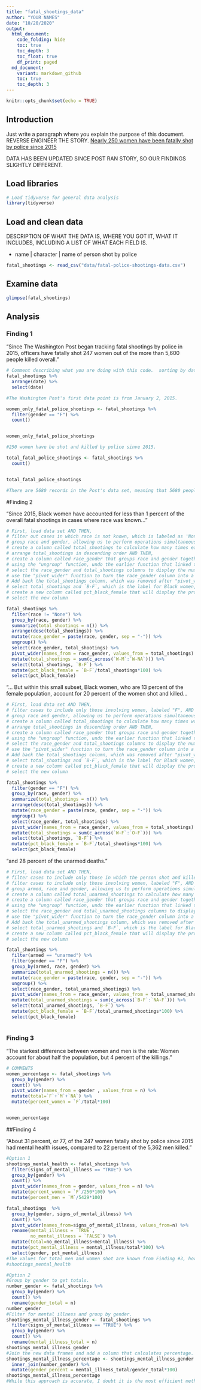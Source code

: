 ```yaml
---
title: "fatal_shootings_data"
author: "YOUR NAMES" 
date: "10/20/2020"
output: 
  html_document:
    code_folding: hide
    toc: true
    toc_depth: 3
    toc_float: true
    df_print: paged
  md_document:
    variant: markdown_github
    toc: true
    toc_depth: 3
---
```


```r
knitr::opts_chunk$set(echo = TRUE)
```

## Introduction

Just write a paragraph where you explain the purpose of this document. REVERSE ENGINEER THE STORY. [Nearly 250 women have been fatally shot by police since 2015](https://www.washingtonpost.com/graphics/2020/investigations/police-shootings-women/)

DATA HAS BEEN UPDATED SINCE POST RAN STORY, SO OUR FINDINGS SLIGHTLY DIFFERENT. 

## Load libraries

```r
# Load tidyverse for general data analysis 
library(tidyverse)

```

## Load and clean data
DESCRIPTION OF WHAT THE DATA IS, WHERE YOU GOT IT, WHAT IT INCLUDES, INCLUDING A LIST OF WHAT EACH FIELD IS. 

* name | character | name of person shot by police

```r

fatal_shootings <- read_csv("data/fatal-police-shootings-data.csv")

```

## Examine data
```r

glimpse(fatal_shootings)

```

## Analysis

### Finding 1

“Since The Washington Post began tracking fatal shootings by police in 2015, officers have fatally shot 247 women out of the more than 5,600 people killed overall.”

```r
# Comment describing what you are doing with this code.  sorting by date from lowest to highest. 
fatal_shootings %>%
  arrange(date) %>%
  select(date)

#The Washington Post's first data point is from January 2, 2015.

```
```r

women_only_fatal_police_shootings <- fatal_shootings %>%
  filter(gender == "F") %>%
  count()


women_only_fatal_police_shootings

#250 women have be shot and killed by police sinve 2015.


```

```r

total_fatal_police_shootings <- fatal_shootings %>%
  count()


total_fatal_police_shootings

#There are 5680 records in the Post's data set, meaning that 5680 people have been shot and killed by police since the beginning of 2015. 
```
#Finding 2

“Since 2015, Black women have accounted for less than 1 percent of the overall fatal shootings in cases where race was known..."

```r
# First, load data set AND THEN,
# filter out cases in which race is not known, which is labeled as 'None', AND THEN,
# group race and gender, allowing us to perform operations simultaneously on the two columns AND THEN,
# create a column called total_shootings to calculate how many times each race, gender combination appears in the data set AND THEN,
# arrange total_shootings in descending order AND THEN,
# create a column called race_gender that groups race and gender together AND THEN,
# using the "ungroup" function, undo the earlier function that linked the race and gender columns AND THEN,
# select the race_gender and total_shootings columns to display the number of times each demographic appears in the data set AND THEN,
# use the "pivot_wider" function to turn the race_gender column into a row, which will make it easier to compare demographics moving forward AND THEN,
# Add back the total_shootings column, which was removed after "pivot_wider" reshaped the data set AND THEN,
# select total_shootings and `B-F`, which is the label for Black women, AND THEN,
# create a new column called pct_black_female that will display the proportion of total shootings that Black women make up AND THEN,
# select the new column

fatal_shootings %>%
  filter(race != "None") %>%
  group_by(race, gender) %>%
  summarize(total_shootings = n()) %>%
  arrange(desc(total_shootings)) %>%
  mutate(race_gender = paste(race, gender, sep = "-")) %>%
  ungroup() %>%
  select(race_gender, total_shootings) %>%
  pivot_wider(names_from = race_gender, values_from = total_shootings) %>%
  mutate(total_shootings = sum(c_across(`W-M`:`W-NA`))) %>%
  select(total_shootings, `B-F`) %>%
  mutate(pct_black_female = `B-F`/total_shootings*100) %>%
  select(pct_black_female)

```

"... But within this small subset, Black women, who are 13 percent of the female population, account for 20 percent of the women shot and killed...

```r
# First, load data set AND THEN,
# filter cases to include only those involving women, labeled "F", AND THEN,
# group race and gender, allowing us to perform operations simultaneously on the two columns AND THEN,
# create a column called total_shootings to calculate how many times women of each race appear in the data set AND THEN,
# arrange total_shootings in descending order AND THEN,
# create a column called race_gender that groups race and gender together AND THEN,
# using the "ungroup" function, undo the earlier function that linked the race and gender columns AND THEN,
# select the race_gender and total_shootings columns to display the number of times each demographic appears in the data set AND THEN,
# use the "pivot_wider" function to turn the race_gender column into a row, which will make it easier to compare each race moving forward AND THEN,
# Add back the total_shootings column, which was removed after "pivot_wider" reshaped the data set AND THEN,
# select total_shootings and `B-F`, which is the label for Black women, AND THEN,
# create a new column called pct_black_female that will display the proportion of total shootings of women that Black women make up AND THEN,
# select the new column

fatal_shootings %>%
  filter(gender == "F") %>%
  group_by(race, gender) %>%
  summarize(total_shootings = n()) %>%
  arrange(desc(total_shootings)) %>%
  mutate(race_gender = paste(race, gender, sep = "-")) %>%
  ungroup() %>%
  select(race_gender, total_shootings) %>%
  pivot_wider(names_from = race_gender, values_from = total_shootings) %>%
  mutate(total_shootings = sum(c_across(`W-F`:`O-F`))) %>%
  select(total_shootings, `B-F`) %>%
  mutate(pct_black_female = `B-F`/total_shootings*100) %>%
  select(pct_black_female)
```

"and 28 percent of the unarmed deaths.”

```r
# First, load data set AND THEN,
# filter cases to include only those in which the person shot and killed was unarmed AND THEN,
# filter cases to include only those involving women, labeled "F", AND THEN,
# group armed, race and gender, allowing us to perform operations simultaneously on the three columns AND THEN,
# create a column called total_unarmed_shootings to calculate how many times women of each race appear in the data set AND THEN,
# create a column called race_gender that groups race and gender together AND THEN,
# using the "ungroup" function, undo the earlier function that linked the armed, race and gender columns AND THEN,
# select the race_gender and total_unarmed_shootings columns to display the number of times each demographic appears in the data set AND THEN,
# use the "pivot_wider" function to turn the race_gender column into a row, which will make it easier to compare each race moving forward AND THEN,
# Add back the total_unarmed_shootings column, which was removed after "pivot_wider" reshaped the data set AND THEN,
# select total_unarmed_shootings and `B-F`, which is the label for Black women, AND THEN,
# create a new column called pct_black_female that will display the proportion of total unarmed deaths that Black women make up AND THEN,
# select the new column

fatal_shootings %>%
  filter(armed == "unarmed") %>%
  filter(gender == "F") %>%
  group_by(armed, race, gender) %>%
  summarize(total_unarmed_shootings = n()) %>%
  mutate(race_gender = paste(race, gender, sep = "-")) %>%
  ungroup() %>%
  select(race_gender, total_unarmed_shootings) %>%
  pivot_wider(names_from = race_gender, values_from = total_unarmed_shootings) %>%
  mutate(total_unarmed_shootings = sum(c_across(`B-F`:`NA-F`))) %>%
  select(total_unarmed_shootings, `B-F`) %>%
  mutate(pct_black_female = `B-F`/total_unarmed_shootings*100) %>%
  select(pct_black_female)
  
```


### Finding 3

“The starkest difference between women and men is the rate: Women account for about half the population, but 4 percent of the killings.”

```r
# COMMENTS
women_percentage <- fatal_shootings %>%
  group_by(gender) %>%
  count() %>%
  pivot_wider(names_from = gender , values_from = n) %>%
  mutate(total=`F`+`M`+`NA`) %>%
  mutate(percent_women = `F`/total*100)


women_percentage
```


##Finding 4

"About 31 percent, or 77, of the 247 women fatally shot by police since 2015 had mental health issues, compared to 22 percent of the 5,362 men killed."

```r
#Option 1
shootings_mental_health <- fatal_shootings %>%
  filter(signs_of_mental_illness == "TRUE") %>%
  group_by(gender) %>%
  count() %>%
  pivot_wider(names_from = gender, values_from = n) %>%
  mutate(percent_women = `F`/250*100) %>%
  mutate(percent_men = `M`/5429*100)

fatal_shootings  %>%
  group_by(gender, signs_of_mental_illness) %>%
  count() %>%
  pivot_wider(names_from=signs_of_mental_illness, values_from=n) %>%
  rename(mental_illness = `TRUE`, 
         no_mental_illness = `FALSE`) %>%
  mutate(total=no_mental_illness+mental_illness) %>%
  mutate(pct_mental_illness = mental_illness/total*100) %>%
  select(gender, pct_mental_illness)
#The values for total men and women shot are known from Finding #3, however by entering those values into the formula myself I introduce potential for human error. Using this approach, I am not sure how to get those totals of men and women shot into the same data frame as the totals of mentally ill men and women shot. I tried another approach below.
#shootings_mental_health
```

```r
#Option 2
#Group by gender to get totals.
number_gender <- fatal_shootings %>%
  group_by(gender) %>%
  count() %>%
  rename(gender_total = n)
number_gender 
#Filter for mental illness and group by gender.
shootings_mental_illness_gender <- fatal_shootings %>%
  filter(signs_of_mental_illness == "TRUE") %>%
  group_by(gender) %>%
  count() %>%
  rename(mental_illness_total = n)
shootings_mental_illness_gender
#Join the new data frames and add a column that calculates percentage.
shootings_mental_illness_percentage <- shootings_mental_illness_gender %>%
  inner_join(number_gender) %>%
  mutate(gender_percent = mental_illness_total/gender_total*100)
shootings_mental_illness_percentage
#While this approach is accurate, I doubt it is the most efficient method.
```